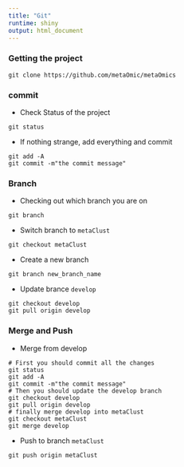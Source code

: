 ```yaml
---
title: "Git"
runtime: shiny
output: html_document
---
```


### Getting the project
```
git clone https://github.com/metaOmic/metaOmics
```

### commit
* Check Status of the project
```
git status
```
* If nothing strange, add everything and commit
```
git add -A
git commit -m"the commit message"
```

### Branch
* Checking out which branch you are on
```
git branch
```
* Switch branch to `metaClust`
```
git checkout metaClust
```
* Create a new branch
```
git branch new_branch_name
```
* Update brance `develop`
```
git checkout develop
git pull origin develop
```

### Merge and Push
* Merge from develop
```
# First you should commit all the changes
git status
git add -A
git commit -m"the commit message"
# Then you should update the develop branch
git checkout develop
git pull origin develop
# finally merge develop into metaClust
git checkout metaClust
git merge develop
```
* Push to branch `metaClust`
```
git push origin metaClust
```
